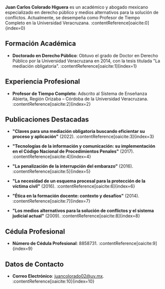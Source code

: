 **Juan Carlos Colorado Higuera** es un académico y abogado mexicano especializado en derecho público y medios alternativos para la solución de conflictos. Actualmente, se desempeña como Profesor de Tiempo Completo en la Universidad Veracruzana. :contentReference[oaicite:0]{index=0}

## Formación Académica

- **Doctorado en Derecho Público**: Obtuvo el grado de Doctor en Derecho Público por la Universidad Veracruzana en 2014, con la tesis titulada "La mediación obligatoria". :contentReference[oaicite:1]{index=1}

## Experiencia Profesional

- **Profesor de Tiempo Completo**: Adscrito al Sistema de Enseñanza Abierta, Región Orizaba – Córdoba de la Universidad Veracruzana. :contentReference[oaicite:2]{index=2}

## Publicaciones Destacadas

- **"Claves para una mediación obligatoria buscando eficientar su proceso y aplicación"** (2022). :contentReference[oaicite:3]{index=3}

- **"Tecnologías de la información y comunicación: su implementación en el Código Nacional de Procedimientos Penales"** (2017). :contentReference[oaicite:4]{index=4}

- **"La penalización de la interrupción del embarazo"** (2016). :contentReference[oaicite:5]{index=5}

- **"La necesidad de un esquema procesal para la protección de la víctima civil"** (2016). :contentReference[oaicite:6]{index=6}

- **"Ética en la formación docente: contexto y desafíos"** (2014). :contentReference[oaicite:7]{index=7}

- **"Los medios alternativos para la solución de conflictos y el sistema judicial actual"** (2009). :contentReference[oaicite:8]{index=8}

## Cédula Profesional

- **Número de Cédula Profesional**: 8858731. :contentReference[oaicite:9]{index=9}

## Datos de Contacto

- **Correo Electrónico**: juancolorado02@uv.mx. :contentReference[oaicite:10]{index=10}